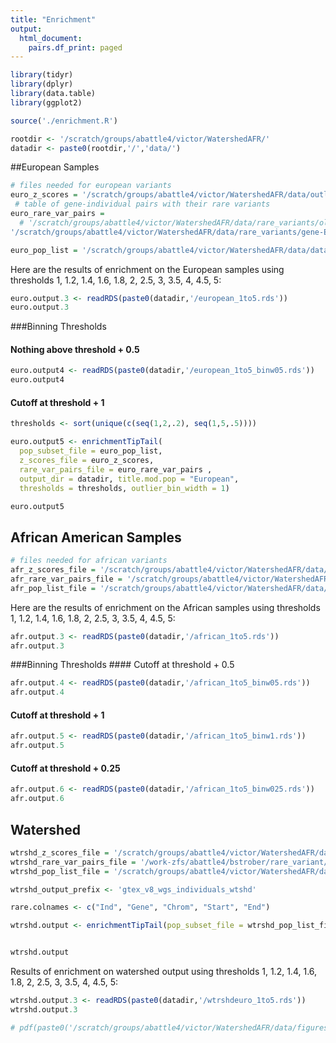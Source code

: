 ```yaml
---
title: "Enrichment"
output:
  html_document:
    pairs.df_print: paged
---
```



```r
library(tidyr)
library(dplyr)
library(data.table)
library(ggplot2)

source('./enrichment.R')

rootdir <- '/scratch/groups/abattle4/victor/WatershedAFR/'
datadir <- paste0(rootdir,'/','data/')

```
##European Samples

```r
# files needed for european variants
euro_z_scores = '/scratch/groups/abattle4/victor/WatershedAFR/data/outlier_calling/gtexV8.outlier.controls.v8ciseQTLs.globalOutliers.removed.medz.txt'
 # table of gene-individual pairs with their rare variants
euro_rare_var_pairs =
  # '/scratch/groups/abattle4/victor/WatershedAFR/data/rare_variants/old/gene-EUR-rv.txt' # table of gene-individual pairs with their rare variants
'/scratch/groups/abattle4/victor/WatershedAFR/data/rare_variants/gene-EUR-rv.txt'

euro_pop_list = '/scratch/groups/abattle4/victor/WatershedAFR/data/data_prep/gtex_v8_wgs_individuals_EUR.txt'  #list of samples from the desired population

```


Here are the results of enrichment on the European samples using thresholds 1, 1.2, 1.4, 1.6, 1.8, 2, 2.5, 3, 3.5, 4, 4.5, 5:
```r

euro.output.3 <- readRDS(paste0(datadir,'/european_1to5.rds'))
euro.output.3
```


###Binning Thresholds

#### Nothing above threshold + 0.5
```r

euro.output4 <- readRDS(paste0(datadir,'/european_1to5_binw05.rds'))
euro.output4

```

#### Cutoff at threshold + 1
```r
thresholds <- sort(unique(c(seq(1,2,.2), seq(1,5,.5))))

euro.output5 <- enrichmentTipTail(
  pop_subset_file = euro_pop_list,
  z_scores_file = euro_z_scores, 
  rare_var_pairs_file = euro_rare_var_pairs ,
  output_dir = datadir, title.mod.pop = "European",
  thresholds = thresholds, outlier_bin_width = 1)

euro.output5
```



## African American Samples
```r
# files needed for african variants
afr_z_scores_file = '/scratch/groups/abattle4/victor/WatershedAFR/data/outlier_calling/gtexV8.outlier.controls.v8ciseQTLs.globalOutliers.removed.medz.txt'
afr_rare_var_pairs_file = '/scratch/groups/abattle4/victor/WatershedAFR/data/rare_variants/gene-AFR-rv.txt' # table of gene-individual pairs with their rare variants
afr_pop_list_file = '/scratch/groups/abattle4/victor/WatershedAFR/data/data_prep/gtex_v8_wgs_individuals_AFR.txt'
```

Here are the results of enrichment on the African samples using thresholds 1, 1.2, 1.4, 1.6, 1.8, 2, 2.5, 3, 3.5, 4, 4.5, 5:

```r

afr.output.3 <- readRDS(paste0(datadir,'/african_1to5.rds'))
afr.output.3

```


###Binning Thresholds
#### Cutoff at threshold + 0.5
```r
afr.output.4 <- readRDS(paste0(datadir,'/african_1to5_binw05.rds'))
afr.output.4

```

#### Cutoff at threshold + 1
```r
afr.output.5 <- readRDS(paste0(datadir,'/african_1to5_binw1.rds'))
afr.output.5

```


#### Cutoff at threshold + 0.25
```r
afr.output.6 <- readRDS(paste0(datadir,'/african_1to5_binw025.rds'))
afr.output.6

```

## Watershed 
```r
wtrshd_z_scores_file = '/scratch/groups/abattle4/victor/WatershedAFR/data/outlier_calling/gtexV8.outlier.controls.v8ciseQTLs.globalOutliers.removed.medz.txt'
wtrshd_rare_var_pairs_file = '/work-zfs/abattle4/bstrober/rare_variant/gtex_v8/splicing/input_data/variant_calls/all_rare_variants_SNPs_10kb_genebody.txt' # table of gene-individual pairs with their rare variants
wtrshd_pop_list_file = '/scratch/groups/abattle4/victor/WatershedAFR/data/data_prep/gtex_v8_wgs_individuals_EUR.txt'

```


```r
wtrshd_output_prefix <- 'gtex_v8_wgs_individuals_wtshd'

rare.colnames <- c("Ind", "Gene", "Chrom", "Start", "End")

wtrshd.output <- enrichmentTipTail(pop_subset_file = wtrshd_pop_list_file, z_scores_file = wtrshd_z_scores_file, rare_var_pairs_file = wtrshd_rare_var_pairs_file, output_dir = datadir, title.mod.pop = "Watershed European", output_prefix = wtrshd_output_prefix, col.names = rare.colnames)


wtrshd.output


```

Results of enrichment on watershed output using thresholds 1, 1.2, 1.4, 1.6, 1.8, 2, 2.5, 3, 3.5, 4, 4.5, 5:
```r

wtrshd.output.3 <- readRDS(paste0(datadir,'/wtrshdeuro_1to5.rds'))
wtrshd.output.3

```

```r
# pdf(paste0('/scratch/groups/abattle4/victor/WatershedAFR/data/figures','/enrichment_eur.pdf'))
```
